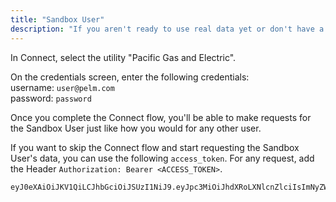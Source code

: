 ```yaml
---
title: "Sandbox User"
description: "If you aren't ready to use real data yet or don't have a utility account available to test with, you can test Pelm with the Sandbox User."
---
```


In Connect, select the utility "Pacific Gas and Electric".

On the credentials screen, enter the following credentials:  
username: `user@pelm.com`  
password: `password`

Once you complete the Connect flow, you'll be able to make requests for the Sandbox User just like how you would for any other user.

If you want to skip the Connect flow and start requesting the Sandbox User's data, you can use the following `access_token`. For any request, add the Header `Authorization: Bearer <ACCESS_TOKEN>`.

```md Example Access Token
eyJ0eXAiOiJKV1QiLCJhbGciOiJSUzI1NiJ9.eyJpc3MiOiJhdXRoLXNlcnZlciIsImNyZWF0ZWRfYXQiOjE2NTkzODE0NTguMDE5NzY5MiwidXNlciI6IjAwMDAwMDAwLTAwMDAtMDAwMC0wMDAwLTAwMDAwMDAwMDAwMCIsImNsaWVudF9pZCI6IjAwMDAwMDAwLTAwMDAtMDAwMC0wMDAwLTAwMDAwMDAwMDAwMCJ9.mYv4h4e6CNNz8YeDinO6IgmVXwgQ1KIssa5Y3yWq7M2nMAJ\_-ZbRS6QCvFV8glhDYJ_zhlSM54QC9LWgMeRKAqebcj-McyYAxjsZZI6DlWjv-CxIkPnG0lODwOZW_8-IMDZMULyJkBmHDi3UoaCB-qYv0PIR94KbCGOA6ej3Srgy5vRV\_\_S0D-oRYdysYZszuiCf276VGYnIjFyYEYaLptBAYfPYXRfmf3EszBilL7yRGoqil0yUpiEg64tFo8QlSwfDNi7MSpUkgQy6YXxJRSdQIJszqvZjEqMfROBe3ncalOjIX8n8-THGpvIol914Uo9nJxJnYw7FL3syzhXUZQ
```
